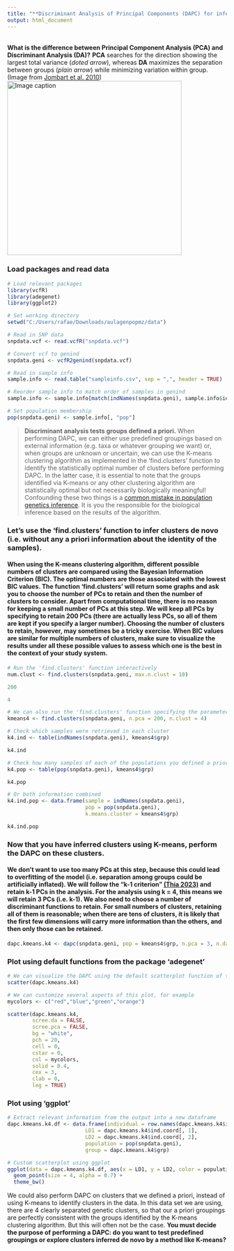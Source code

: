 ---
title: "**Discriminant Analysis of Principal Components (DAPC) for inferring genetic population structure**"
output: html_document
---

<br>
**What is the difference between Principal Component Analysis (PCA) and Discriminant Analysis (DA)?** **PCA** searches for the direction showing the largest total variance (*doted arrow*), whereas **DA** maximizes the separation between groups (*plain arrow*) while minimizing variation within group. (Image from [Jombart et al. 2010](https://doi.org/10.1186/1471-2156-11-94))
<br>
<img src="https://media.springernature.com/full/springer-static/image/art%3A10.1186%2F1471-2156-11-94/MediaObjects/12863_2010_Article_841_Fig1_HTML.jpg?as=webp" alt="Image caption" width="400" />
<br>


### Load packages and read data
```{r, message=FALSE, warning=FALSE, results='hide'}
# Load relevant packages
library(vcfR)
library(adegenet)
library(ggplot2)

# Set working directory
setwd("C:/Users/rafae/Downloads/aulagenpopmz/data")

# Read in SNP data
snpdata.vcf <- read.vcfR("snpdata.vcf")

# Convert vcf to genind
snpdata.geni <- vcfR2genind(snpdata.vcf)

# Read in sample info
sample.info <- read.table("sampleinfo.csv", sep = ",", header = TRUE)

# Reorder sample info to match order of samples in genind
sample.info <- sample.info[match(indNames(snpdata.geni), sample.info$id), ]

# Set population membership
pop(snpdata.geni) <- sample.info[, "pop"]
```

> **Discriminant analysis tests groups defined a priori.**
> When performing DAPC, we can either use predefined groupings based on external information (e.g. taxa or whatever grouping we want) or, when groups are unknown or uncertain, we can use the K-means clustering algorithm as implemented in the 'find.clusters' function to identify the statistically optimal number of clusters before performing DAPC. In the latter case, it is essential to note that the groups identified via K-means or any other clustering algorithm are statistically optimal but not necessarily biologically meaningful! Confounding these two things is a [common mistake in population genetics inference](https://onlinelibrary.wiley.com/doi/full/10.1111/mec.13243#:~:text=are%20therefore%20meaningless.-,Only%20interpreting%20a%20single%20value%20of%20k,-Clustering%20data%20is). It is you the responsible for the biological inference based on the results of the algorithm.


### Let's use the 'find.clusters' function to infer clusters de novo (i.e. without any a priori information about the identity of the samples).
#### When using the K-means clustering algorithm, different possible numbers of clusters are compared using the Bayesian Information Criterion (BIC). The optimal numbers are those associated with the lowest BIC values. The function 'find.clusters' will return some graphs and ask you to choose the number of PCs to retain and then the number of clusters to consider. Apart from computational time, there is no reason for keeping a small number of PCs at this step. We will keep all PCs by specifying to retain 200 PCs (there are actually less PCs, so all of them are kept if you specify a larger number). Choosing the number of clusters to retain, however, may sometimes be a tricky exercise. When BIC values are similar for multiple numbers of clusters, make sure to visualize the results under all these possible values to assess which one is the best in the context of your study system.
```{r, eval=FALSE}
# Run the 'find.clusters' function interactively
num.clust <- find.clusters(snpdata.geni, max.n.clust = 10)

200

4
```
```{r, message=FALSE, warning=FALSE, results='hide'}
# We can also run the 'find.clusters' function specifying the parameters in the function once we know the statistically optimal number of clusters
kmeans4 <- find.clusters(snpdata.geni, n.pca = 200, n.clust = 4)

# Check which samples were retrieved in each cluster
k4.ind <- table(indNames(snpdata.geni), kmeans4$grp)

k4.ind

# Check how many samples of each of the populations you defined a priori were retrieved in each cluster
k4.pop <- table(pop(snpdata.geni), kmeans4$grp)

k4.pop

# Or both information combined
k4.ind.pop <- data.frame(sample = indNames(snpdata.geni),
                         pop = pop(snpdata.geni),
                         k.means.cluster = kmeans4$grp)

k4.ind.pop
```

### Now that you have inferred clusters using K-means, perform the DAPC on these clusters.
#### We don't want to use too many PCs at this step, because this could lead to overfitting of the model (i.e. separation among groups could be artificially inflated). We will follow the "k-1 criterion" [(Thia 2023)](https://doi.org/10.1111/1755-0998.13706) and retain k-1 PCs in the analysis. For the analysis using k = 4, this means we will retain 3 PCs (i.e. k-1). We also need to choose a number of discriminant functions to retain. For small numbers of clusters, retaining all of them is reasonable; when there are tens of clusters, it is likely that the first few dimensions will carry more information than the others, and then only those can be retained.
```{r, message=FALSE, warning=FALSE, results='hide'}
dapc.kmeans.k4 <- dapc(snpdata.geni, pop = kmeans4$grp, n.pca = 3, n.da = 3)
```

### Plot using default functions from the package 'adegenet'
```{r, message=FALSE, warning=FALSE, results='hide'}
# We can visualize the DAPC using the default scatterplot function of the 'adegenet' package
scatter(dapc.kmeans.k4)

# We can customize several aspects of this plot, for example
mycolors <- c("red","blue","green","orange")

scatter(dapc.kmeans.k4,
        scree.da = FALSE,
        scree.pca = FALSE,
        bg = "white",
        pch = 20,
        cell = 0,
        cstar = 0,
        col = mycolors,
        solid = 0.4,
        cex = 3,
        clab = 0,
        leg = TRUE)
```

### Plot using 'ggplot'
```{r, message=FALSE, warning=FALSE, results='hide'}
# Extract relevant information from the output into a new dataframe
dapc.kmeans.k4.df <- data.frame(individual = row.names(dapc.kmeans.k4$ind.coord),
                         LD1 = dapc.kmeans.k4$ind.coord[, 1],
                         LD2 = dapc.kmeans.k4$ind.coord[, 2],
                         population = pop(snpdata.geni),
                         group = dapc.kmeans.k4$grp)

# Custom scatterplot using ggplot
ggplot(data = dapc.kmeans.k4.df, aes(x = LD1, y = LD2, color = population)) +
  geom_point(size = 4, alpha = 0.7) +
  theme_bw()
```

We could also perform DAPC on clusters that we defined a priori, instead of using K-means to identify clusters in the data. In this data set we are using, there are 4 clearly separated genetic clusters, so that our a priori groupings are perfectly consistent with the groups identified by the K-means clustering algorithm. But this will often not be the case. **You must decide the purpose of performing a DAPC: do you want to test predefined groupings or explore clusters inferred de novo by a method like K-means?**
